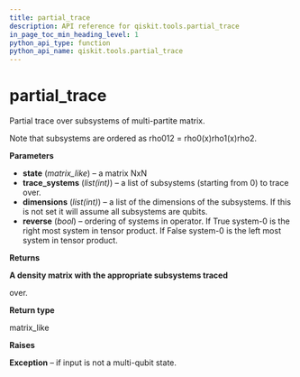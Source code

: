 ```yaml
---
title: partial_trace
description: API reference for qiskit.tools.partial_trace
in_page_toc_min_heading_level: 1
python_api_type: function
python_api_name: qiskit.tools.partial_trace
---
```


<span id="partial-trace" />

# partial\_trace

<Function id="qiskit.tools.partial_trace" isDedicatedPage={true} github="https://github.com/qiskit/qiskit/tree/stable/0.14/qiskit/tools/qi/qi.py" signature="partial_trace(state, trace_systems, dimensions=None, reverse=True)">
  Partial trace over subsystems of multi-partite matrix.

  Note that subsystems are ordered as rho012 = rho0(x)rho1(x)rho2.

  **Parameters**

  *   **state** (*matrix\_like*) – a matrix NxN
  *   **trace\_systems** (*list(int)*) – a list of subsystems (starting from 0) to trace over.
  *   **dimensions** (*list(int)*) – a list of the dimensions of the subsystems. If this is not set it will assume all subsystems are qubits.
  *   **reverse** (*bool*) – ordering of systems in operator. If True system-0 is the right most system in tensor product. If False system-0 is the left most system in tensor product.

  **Returns**

  **A density matrix with the appropriate subsystems traced**

  over.

  **Return type**

  matrix\_like

  **Raises**

  **Exception** – if input is not a multi-qubit state.
</Function>

